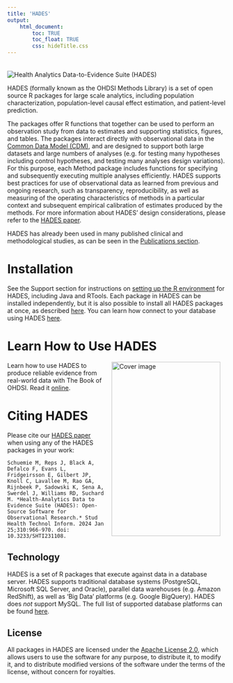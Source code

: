 ```yaml
---
title: 'HADES'
output: 
    html_document:
        toc: TRUE
        toc_float: TRUE
        css: hideTitle.css
---
```

<img src="images/banner.png" alt="Health Analytics Data-to-Evidence Suite (HADES)" style="vertical-align:top; margin-top: 20px;">

HADES (formally known as the OHDSI Methods Library) is a set of open source R packages for large scale analytics, including population characterization, population-level causal effect estimation, and patient-level prediction.

The packages offer R functions that together can be used to perform an observation study from data to estimates and supporting statistics, figures, and tables. The packages interact directly with observational data in the [Common Data Model (CDM)](https://ohdsi.github.io/CommonDataModel/), and are designed to support both large datasets and large numbers of analyses (e.g. for testing many hypotheses including control hypotheses, and testing many analyses design variations). For this purpose, each Method package includes functions for specifying and subsequently executing multiple analyses efficiently. HADES supports best practices for use of observational data as learned from previous and ongoing research, such as transparency, reproducibility, as well as measuring of the operating characteristics of methods in a particular context and subsequent empirical calibration of estimates produced by the methods. For more information about HADES' design considerations, please refer to the [HADES paper](https://ebooks.iospress.nl/doi/10.3233/SHTI231108).

HADES has already been used in many published clinical and methodological studies, as can be seen in the [Publications section](publications.html).

# Installation

See the Support section for instructions on [setting up the R environment](rSetup.html) for HADES, including Java and RTools. Each package in HADES can be installed independently, but it is also possible to install all HADES packages at once, as described [here](installingHades.html). You can learn how connect to your database using HADES [here](connecting.html).

# Learn How to Use HADES

<a href="http://book.ohdsi.org"><img src="images/book.png" width="250" height="400" alt="Cover image" align="right" style="margin: 0 1em 0 1em" /></a> Learn how to use HADES to produce reliable evidence from real-world data with The Book of OHDSI. Read it <a href="http://book.ohdsi.org">online</a>.

# Citing HADES

Please cite our [HADES paper](https://ebooks.iospress.nl/doi/10.3233/SHTI231108) when using any of the HADES packages in your work:

```block2
Schuemie M, Reps J, Black A, Defalco F, Evans L, Fridgeirsson E, Gilbert JP, Knoll C, Lavallee M, Rao GA, Rijnbeek P, Sadowski K, Sena A, Swerdel J, Williams RD, Suchard M. *Health-Analytics Data to Evidence Suite (HADES): Open-Source Software for Observational Research.* Stud Health Technol Inform. 2024 Jan 25;310:966-970. doi: 10.3233/SHTI231108.
```

## Technology

HADES is a set of R packages that execute against data in a database server. HADES supports traditional database systems (PostgreSQL, Microsoft SQL Server, and Oracle), parallel data warehouses (e.g. Amazon RedShift), as well as 'Big Data' platforms (e.g. Google BigQuery). HADES does *not* support MySQL. The full list of supported database platforms can be found [here](supportedPlatforms.html).

## License

All packages in HADES are licensed under the [Apache License 2.0](https://www.apache.org/licenses/LICENSE-2.0), which allows users to use the software for any purpose, to distribute it, to modify it, and to distribute modified versions of the software under the terms of the license, without concern for royalties.
